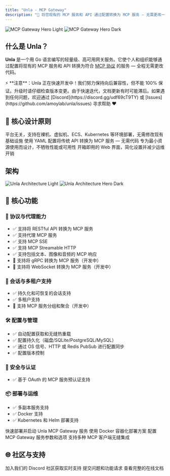 ```yaml
---
title: "Unla - MCP Gateway"
description: "🚀 将您现有的 MCP 服务和 API 通过配置转换为 MCP 服务 — 无需更改一行代码"
---
```


<img
  className="block dark:hidden"
  src="/images/Old War Office Building(Urban Architecture),[Leo].20230108.png"
  alt="MCP Gateway Hero Light"
/>
<img
  className="hidden dark:block"
  src="/images/Couple in Thames(Lover),[Leo].20231003.png"
  alt="MCP Gateway Hero Dark"
/>

## 什么是 Unla？

**Unla** 是一个用 Go 语言编写的轻量级、高可用网关服务。它使个人和组织能够通过配置将现有的 MCP 服务和 API 转换为符合 [MCP 协议](https://modelcontextprotocol.io/) 的服务 — 全程无需更改代码。

<Note>
⚡ **注意**：Unla 正在快速开发中！我们努力保持向后兼容性，但不能 100% 保证。升级时请仔细检查版本变更。由于快速迭代，文档更新有时可能滞后。如果遇到任何问题，欢迎通过 [Discord](https://discord.gg/udf69cT9TY) 或 [Issues](https://github.com/amoylab/unla/issues) 寻求帮助 ❤️
</Note>

## 🔧 核心设计原则

<CardGroup cols={2}>
  <Card title="✅ 零侵入性" icon="shield-check">
    平台无关，支持在裸机、虚拟机、ECS、Kubernetes 等环境部署，无需修改现有基础设施
  </Card>
  <Card title="🔄 配置驱动" icon="gear">
    使用 YAML 配置将传统 API 转换为 MCP 服务 — 无需代码
  </Card>
  <Card title="🪶 轻量高效" icon="feather">
    专为最小资源使用而设计，不牺牲性能或可用性
  </Card>
  <Card title="🧭 内置管理界面" icon="browser">
    开箱即用的 Web 界面，简化设置并减少运维开销
  </Card>
</CardGroup>

## 架构

<img
  className="block dark:hidden"
  src="/images/architecture.light.svg"
  alt="Unla Architecture Light"
/>
<img
  className="hidden dark:block"
  src="/images/architecture.dark.svg"
  alt="Unla Architecture Hero Dark"
/>

## 🚀 核心功能

### 🔌 协议与代理能力
- ✅ 支持将 RESTful API 转换为 MCP 服务
- ✅ 支持代理 MCP 服务
- ✅ 支持 MCP SSE
- ✅ 支持 MCP Streamable HTTP
- ✅ 支持包括文本、图像和音频的 MCP 响应
- 🔄 支持将 gRPC 转换为 MCP 服务（开发中）
- 🔄 支持将 WebSocket 转换为 MCP 服务（开发中）

### 🧠 会话与多租户支持
- ✅ 持久化和可恢复的会话支持
- ✅ 多租户支持
- 🔄 支持 MCP 服务分组和聚合（开发中）

### 🛠 配置与管理
- ✅ 自动配置获取和无缝热重载
- ✅ 配置持久化（磁盘/SQLite/PostgreSQL/MySQL）
- ✅ 通过 OS 信号、HTTP 或 Redis PubSub 进行配置同步
- ✅ 配置版本控制

### 🔐 安全与认证
- ✅ 基于 OAuth 的 MCP 服务预认证支持

### 📦 部署与运维
- ✅ 多副本服务支持
- ✅ Docker 支持
- ✅ Kubernetes 和 Helm 部署支持

<CardGroup cols={2}>
  <Card
    title="快速开始"
    icon="rocket"
    href="/quickstart"
  >
    快速部署并启动 Unla MCP Gateway 服务
  </Card>
  <Card
    title="Docker部署"
    icon="docker"
    href="/deployment/docker"
  >
    使用 Docker 容器化部署方案
  </Card>
  <Card
    title="MCP Gateway配置"
    icon="gear"
    href="/configuration/mcp-gateway"
  >
    配置 MCP Gateway 服务参数和选项
  </Card>
  <Card
    title="客户端集成"
    icon="plug"
    href="/client-usage/cursor"
  >
    支持多种 MCP 客户端无缝集成
  </Card>
</CardGroup>

## 🌐 社区与支持

<CardGroup cols={3}>
  <Card
    title="Discord 社区"
    icon="discord"
    href="https://discord.gg/udf69cT9TY"
  >
    加入我们的 Discord 社区获取实时支持
  </Card>
  <Card
    title="GitHub Issues"
    icon="github"
    href="https://github.com/amoylab/unla/issues"
  >
    提交问题和功能请求
  </Card>
  <Card
    title="在线文档"
    icon="book"
    href="https://docs.unla.amoylab.com/"
  >
    查看完整的在线文档
  </Card>
</CardGroup>

